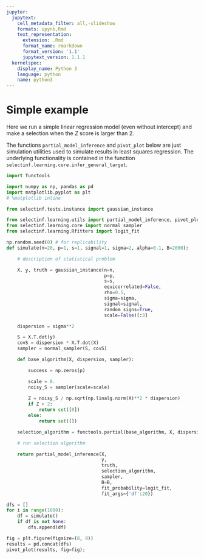 ```yaml
---
jupyter:
  jupytext:
    cell_metadata_filter: all,-slideshow
    formats: ipynb,Rmd
    text_representation:
      extension: .Rmd
      format_name: rmarkdown
      format_version: '1.1'
      jupytext_version: 1.1.1
  kernelspec:
    display_name: Python 3
    language: python
    name: python3
---
```


# Simple example

Here we run a simple linear regression model (even without intercept) 
and make a selection when the $Z$ score is larger than 2.

The functions `partial_model_inference` and `pivot_plot` below are just simulation utilities
used to simulate results in least squares regression. The underlying functionality
is contained in the function `selectinf.learning.core.infer_general_target`.


```python
import functools

import numpy as np, pandas as pd
import matplotlib.pyplot as plt
# %matplotlib inline

from selectinf.tests.instance import gaussian_instance

from selectinf.learning.utils import partial_model_inference, pivot_plot
from selectinf.learning.core import normal_sampler
from selectinf.learning.Rfitters import logit_fit
```

```python
np.random.seed(0) # for replicability
def simulate(n=20, p=1, s=1, signal=1, sigma=2, alpha=0.1, B=2000):

    # description of statistical problem

    X, y, truth = gaussian_instance(n=n,
                                    p=p, 
                                    s=s,
                                    equicorrelated=False,
                                    rho=0.5, 
                                    sigma=sigma,
                                    signal=signal,
                                    random_signs=True,
                                    scale=False)[:3]

    dispersion = sigma**2

    S = X.T.dot(y)
    covS = dispersion * X.T.dot(X)
    sampler = normal_sampler(S, covS)

    def base_algorithm(X, dispersion, sampler):

        success = np.zeros(p)

        scale = 0.
        noisy_S = sampler(scale=scale)
        
        Z = noisy_S / np.sqrt(np.linalg.norm(X)**2 * dispersion)
        if Z > 2:
            return set([0])
        else:
            return set([])

    selection_algorithm = functools.partial(base_algorithm, X, dispersion)

    # run selection algorithm

    return partial_model_inference(X,
                                   y,
                                   truth,
                                   selection_algorithm,
                                   sampler,
                                   B=B,
                                   fit_probability=logit_fit,
                                   fit_args={'df':20})
```

```python
dfs = []
for i in range(1000):
    df = simulate()
    if df is not None:
        dfs.append(df)
```

```python
fig = plt.figure(figsize=(8, 8))
results = pd.concat(dfs)
pivot_plot(results, fig=fig);
```

```python

```
